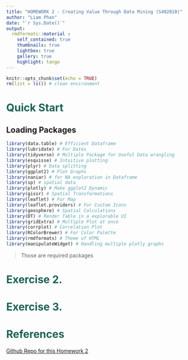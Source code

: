 ```yaml
---
title: "HOMEWORK 2 - Creating Value Through Data Mining (S402010)"
author: "Liam Phan"
date: "`r Sys.Date()`"
output:
  rmdformats::material :
    self_contained: true
    thumbnails: true
    lightbox: true
    gallery: true
    highlight: tango
---
```


```r
knitr::opts_chunk$set(echo = TRUE)
rm(list = ls()) # clean environment
```

# <span style="color: #1c6155;">Quick Start</span> 

## Loading Packages

```r

library(data.table) # Efficient Dataframe 
library(lubridate) # For Dates 
library(tidyverse) # Multiple Package for Useful Data wrangling
library(esquisse) # Intuitive plotting
library(plyr) # Data splitting
library(ggplot2) # Plot Graphs
library(naniar) # for NA exploration in Dataframe
library(sp) # spatial data
library(plotly) # Make ggplot2 Dynamic
library(gissr) # Spatial Transformations
library(leaflet) # For Map
library(leaflet.providers) # For Custom Icons
library(geosphere) # Spatial Calculations
library(DT) # Render Table in a explorable UI
library(gridExtra) # Multiple Plot at once
library(corrplot) # Correlation Plot
library(RColorBrewer) # For Color Palette
library(rmdformats) # Theme of HTML
library(manipulateWidget) # Handling multiple plotly graphs

```

> Those are required packages


# <span style="color: #1c6155;">Exercise 2.</span> 

# <span style="color: #1c6155;">Exercise 3.</span>


# <span style="color: #1c6155;">References</span>

[Github Repo for this Homework 2](https://github.com/LiamPhan17/DATA_MINING_HW1)